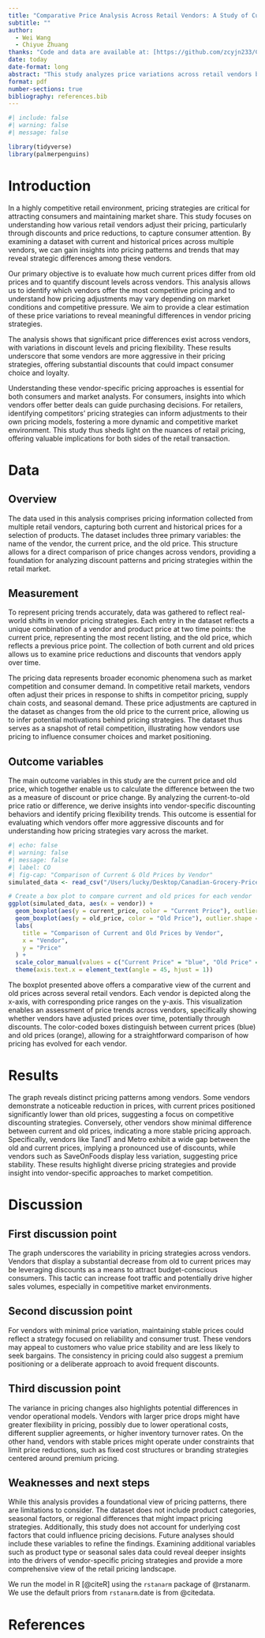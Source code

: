 ```yaml
---
title: "Comparative Price Analysis Across Retail Vendors: A Study of Current and Historical Pricing Trends"
subtitle: ""
author: 
  - Wei Wang
  - Chiyue Zhuang
thanks: "Code and data are available at: [https://github.com/zcyjn233/Canadian-Grocery-Price-Data-Analysis)."
date: today
date-format: long
abstract: "This study analyzes price variations across retail vendors by comparing current and historical pricing data. We assess discount patterns and pricing strategies, providing insights into vendor-specific price dynamics. The findings offer valuable implications for consumer decisions and competitive pricing in the retail market."
format: pdf
number-sections: true
bibliography: references.bib
---
```


```r
#| include: false
#| warning: false
#| message: false

library(tidyverse)
library(palmerpenguins)
```


# Introduction

In a highly competitive retail environment, pricing strategies are critical for attracting consumers and maintaining market share. This study focuses on understanding how various retail vendors adjust their pricing, particularly through discounts and price reductions, to capture consumer attention. By examining a dataset with current and historical prices across multiple vendors, we can gain insights into pricing patterns and trends that may reveal strategic differences among these vendors.

Our primary objective is to evaluate how much current prices differ from old prices and to quantify discount levels across vendors. This analysis allows us to identify which vendors offer the most competitive pricing and to understand how pricing adjustments may vary depending on market conditions and competitive pressure. We aim to provide a clear estimation of these price variations to reveal meaningful differences in vendor pricing strategies.

The analysis shows that significant price differences exist across vendors, with variations in discount levels and pricing flexibility. These results underscore that some vendors are more aggressive in their pricing strategies, offering substantial discounts that could impact consumer choice and loyalty.

Understanding these vendor-specific pricing approaches is essential for both consumers and market analysts. For consumers, insights into which vendors offer better deals can guide purchasing decisions. For retailers, identifying competitors' pricing strategies can inform adjustments to their own pricing models, fostering a more dynamic and competitive market environment. This study thus sheds light on the nuances of retail pricing, offering valuable implications for both sides of the retail transaction.


# Data {#sec-data}

## Overview

The data used in this analysis comprises pricing information collected from multiple retail vendors, capturing both current and historical prices for a selection of products. The dataset includes three primary variables: the name of the vendor, the current price, and the old price. This structure allows for a direct comparison of price changes across vendors, providing a foundation for analyzing discount patterns and pricing strategies within the retail market.

## Measurement
	
To represent pricing trends accurately, data was gathered to reflect real-world shifts in vendor pricing strategies. Each entry in the dataset reflects a unique combination of a vendor and product price at two time points: the current price, representing the most recent listing, and the old price, which reflects a previous price point. The collection of both current and old prices allows us to examine price reductions and discounts that vendors apply over time.

The pricing data represents broader economic phenomena such as market competition and consumer demand. In competitive retail markets, vendors often adjust their prices in response to shifts in competitor pricing, supply chain costs, and seasonal demand. These price adjustments are captured in the dataset as changes from the old price to the current price, allowing us to infer potential motivations behind pricing strategies. The dataset thus serves as a snapshot of retail competition, illustrating how vendors use pricing to influence consumer choices and market positioning.

## Outcome variables

The main outcome variables in this study are the current price and old price, which together enable us to calculate the difference between the two as a measure of discount or price change. By analyzing the current-to-old price ratio or difference, we derive insights into vendor-specific discounting behaviors and identify pricing flexibility trends. This outcome is essential for evaluating which vendors offer more aggressive discounts and for understanding how pricing strategies vary across the market.


```r
#| echo: false
#| warning: false
#| message: false
#| label: CO
#| fig-cap: "Comparison of Current & Old Prices by Vendor"
simulated_data <- read_csv("/Users/lucky/Desktop/Canadian-Grocery-Price-Data-Analysis/data/00-simulated_data/simulated_data.csv")

# Create a box plot to compare current and old prices for each vendor
ggplot(simulated_data, aes(x = vendor)) +
  geom_boxplot(aes(y = current_price, color = "Current Price"), outlier.shape = NA) +
  geom_boxplot(aes(y = old_price, color = "Old Price"), outlier.shape = NA) +
  labs(
    title = "Comparison of Current and Old Prices by Vendor",
    x = "Vendor",
    y = "Price"
  ) +
  scale_color_manual(values = c("Current Price" = "blue", "Old Price" = "orange")) +
  theme(axis.text.x = element_text(angle = 45, hjust = 1))
```

The boxplot presented above offers a comparative view of the current and old prices across several retail vendors. Each vendor is depicted along the x-axis, with corresponding price ranges on the y-axis. This visualization enables an assessment of price trends across vendors, specifically showing whether vendors have adjusted prices over time, potentially through discounts. The color-coded boxes distinguish between current prices (blue) and old prices (orange), allowing for a straightforward comparison of how pricing has evolved for each vendor.

# Results

The graph reveals distinct pricing patterns among vendors. Some vendors demonstrate a noticeable reduction in prices, with current prices positioned significantly lower than old prices, suggesting a focus on competitive discounting strategies. Conversely, other vendors show minimal difference between current and old prices, indicating a more stable pricing approach. Specifically, vendors like TandT and Metro exhibit a wide gap between the old and current prices, implying a pronounced use of discounts, while vendors such as SaveOnFoods display less variation, suggesting price stability. These results highlight diverse pricing strategies and provide insight into vendor-specific approaches to market competition.

# Discussion

## First discussion point {#sec-first-point}

The graph underscores the variability in pricing strategies across vendors. Vendors that display a substantial decrease from old to current prices may be leveraging discounts as a means to attract budget-conscious consumers. This tactic can increase foot traffic and potentially drive higher sales volumes, especially in competitive market environments. 

## Second discussion point

For vendors with minimal price variation, maintaining stable prices could reflect a strategy focused on reliability and consumer trust. These vendors may appeal to customers who value price stability and are less likely to seek bargains. The consistency in pricing could also suggest a premium positioning or a deliberate approach to avoid frequent discounts.

## Third discussion point

The variance in pricing changes also highlights potential differences in vendor operational models. Vendors with larger price drops might have greater flexibility in pricing, possibly due to lower operational costs, different supplier agreements, or higher inventory turnover rates. On the other hand, vendors with stable prices might operate under constraints that limit price reductions, such as fixed cost structures or branding strategies centered around premium pricing.

## Weaknesses and next steps

While this analysis provides a foundational view of pricing patterns, there are limitations to consider. The dataset does not include product categories, seasonal factors, or regional differences that might impact pricing strategies. Additionally, this study does not account for underlying cost factors that could influence pricing decisions. Future analyses should include these variables to refine the findings. Examining additional variables such as product type or seasonal sales data could reveal deeper insights into the drivers of vendor-specific pricing strategies and provide a more comprehensive view of the retail pricing landscape.

We run the model in R [@citeR] using the `rstanarm` package of @rstanarm. We use the default priors from `rstanarm`.date is from @citedata.



\newpage


# References


